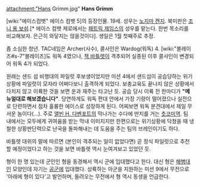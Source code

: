 attachment:"Hans Grimm.jpg"
'''Hans Grimm'''

[wiki:"에이스컴뱃" 에이스 컴뱃 5]의 등장인물. 19세. 성우는 [[노지마 켄지]]. 북미판은 [[조니 용 보쉬]].[* 에이스 컴뱃 제로에서는 [[패트릭 제임스]]의 성우를 맡는다. 한번 목소리를 비교해보자. 은근히 와닿지는 않을것이다].
생일은 1월 첫째주로 추정.

좀 소심한 청년. TAC네임은 Archer(사수), 콜사인은 Wardog(워독) 4. [wiki:"블레이즈#s-7"블레이즈]도 워독 4였으나, [[잭 바틀렛]]이 격추되어 실종된 이후 콜사인이 변경되어 워독 4가 되었다.

원래는 샌드 섬 비행대의 파일럿 후보생이었지만 미션 4에서 샌드섬이 공습당하는 위기상황에 파일럿이 모자라 어쩌다보니 출격하게 되었다. 보충교육도 끝나지 않은 상황에서 다치지 않고 이륙한 것을 보면 운과 재주는 타고난 듯. 공습 당시 이륙 전 한마디가 '''"메뉴얼대로 해보겠습니다"'''. 당연하게도 워독 편대 안에서 가장 기량이 떨어졌으나 실전으로 단련하면서 점차 훌륭한 에이스로 성장하게 된다. 어찌보면 워독 분견대에서 제일 무서운 놈이다(…). 주로 [[앨빈 H. 다벤포트]]의 막나가는 수다에 딴지를 거는 [[츳코미]]역. 팀 내에서는 모두에게 귀여움을 받는 막내 이미지지만 한편으로는 위기상황에 닥쳤을 때 냉철한 상황판단력으로 난국을 돌파해내는 데 도움을 주는 팀의 브레인이기도 하다.

바틀렛 대위의 말에 따르면 (본인이 격추되는 일이 없었다면) 곧 정식 파일럿으로 추천할 예정이었다고 하는 것을 보면 바틀렛 역시 눈여겨보고 있었던 듯.

형이 한 명 있는데 군인인 형을 동경해서 역시 군에 입대했다고 한다. 대신 형은 [[해병대]]인 모양인데 자기는 [[공군]]에 입대했다. 상륙하는 아군을 지원하는 미션 9에서 무전으로 '아래에 형이 있다'고 발언하며, 들려오는 무전에서 형 역시 동생을 언급한다. 

